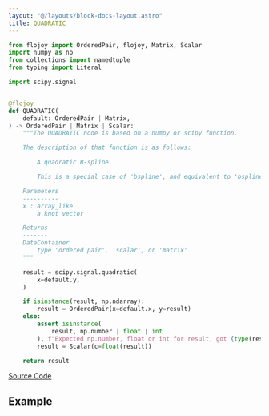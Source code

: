 ```yaml
---
layout: "@/layouts/block-docs-layout.astro"
title: QUADRATIC
---
```



<PythonDocsDisplay docstring={docstring} />

```python
from flojoy import OrderedPair, flojoy, Matrix, Scalar
import numpy as np
from collections import namedtuple
from typing import Literal

import scipy.signal


@flojoy
def QUADRATIC(
    default: OrderedPair | Matrix,
) -> OrderedPair | Matrix | Scalar:
    """The QUADRATIC node is based on a numpy or scipy function.

    The description of that function is as follows:

        A quadratic B-spline.

        This is a special case of 'bspline', and equivalent to 'bspline(x, 2)'.

    Parameters
    ----------
    x : array_like
        a knot vector

    Returns
    -------
    DataContainer
        type 'ordered pair', 'scalar', or 'matrix'
    """

    result = scipy.signal.quadratic(
        x=default.y,
    )

    if isinstance(result, np.ndarray):
        result = OrderedPair(x=default.x, y=result)
    else:
        assert isinstance(
            result, np.number | float | int
        ), f"Expected np.number, float or int for result, got {type(result)}"
        result = Scalar(c=float(result))

    return result

```

[Source Code](https://github.com/flojoy-ai/blocks/blob/main/blocks/SCIPY/SIGNAL/QUADRATIC/QUADRATIC.py)

## Example
